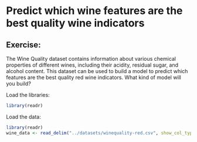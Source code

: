 # Predict which wine features are the best quality wine indicators

:::{.callout-tip}
## Exercise:

The Wine Quality dataset contains information about various chemical properties of different wines, including their acidity, residual sugar, and alcohol content. This dataset can be used to build a model to predict which features are the best quality red wine indicators.
What kind of model will you build?
:::

Load the libraries:

```r
library(readr)
```

Load the data:


```r
library(readr)
wine_data <- read_delim("../datasets/winequality-red.csv", show_col_types = FALSE)
```
